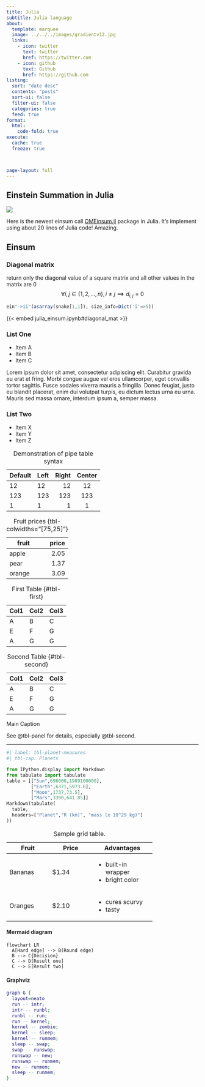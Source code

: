 ```yaml
---
title: Julia
subtitle: Julia language
about:
  template: marquee
  image: ../../../images/gradientv12.jpg 
  links:
    - icon: twitter
      text: twitter
      href: https://twitter.com
    - icon: github
      text: Github
      href: https://github.com
listing:
  sort: "date desc"
  contents: "posts"
  sort-ui: false
  filter-ui: false
  categories: true
  feed: true
format:
  html:
    code-fold: true
execute: 
  cache: true
  freeze: true



page-layout: full
---
```


## Einstein Summation in Julia

![](../../../images/code3.png)

Here is the newest einsum call [OMEinsum.jl](https://github.com/under-Peter/OMEinsum.jl) package in Julia. It's implement using about 20 lines of Julia code! Amazing.

## Einsum

### Diagonal matrix

return only the diagonal value of a square matrix and all other values in the matrix are 0 $$
\forall i,j \in \{1, 2, \ldots, n\}, i \ne j \implies d_{i,j} = 0
$$

````{=html}
<!-- ```{julia}
using OMEinsum, LinearAlgebra,SymEngine
fish = fill(Basic(:🐟), 2, 3, 2)
``` -->
````

``` julia
ein"->ii"(asarray(snake[1,1]), size_info=Dict('i'=>5))
```

{{< embed julia_einsum.ipynb#diagonal_mat >}}

::: {layout-ncol="2"}
### List One

-   Item A
-   Item B
-   Item C

Lorem ipsum dolor sit amet, consectetur adipiscing elit. Curabitur gravida eu erat et fring. Morbi congue augue vel eros ullamcorper, eget convallis tortor sagittis. Fusce sodales viverra mauris a fringilla. Donec feugiat, justo eu blandit placerat, enim dui volutpat turpis, eu dictum lectus urna eu urna. Mauris sed massa ornare, interdum ipsum a, semper massa.

### List Two

-   Item X
-   Item Y
-   Item Z
:::

| Default | Left | Right | Center |
|---------|:-----|------:|:------:|
| 12      | 12   |    12 |   12   |
| 123     | 123  |   123 |  123   |
| 1       | 1    |     1 |   1    |

: Demonstration of pipe table syntax

| fruit  | price |
|--------|------:|
| apple  |  2.05 |
| pear   |  1.37 |
| orange |  3.09 |

: Fruit prices {tbl-colwidths="\[75,25\]"}

::: {#tbl-panel layout-ncol="2"}
| Col1 | Col2 | Col3 |
|------|------|------|
| A    | B    | C    |
| E    | F    | G    |
| A    | G    | G    |

: First Table {#tbl-first}

| Col1 | Col2 | Col3 |
|------|------|------|
| A    | B    | C    |
| E    | F    | G    |
| A    | G    | G    |

: Second Table {#tbl-second}

Main Caption
:::

See @tbl-panel for details, especially @tbl-second.

------------------------------------------------------------------------

```python
#| label: tbl-planet-measures
#| tbl-cap: Planets

from IPython.display import Markdown
from tabulate import tabulate
table = [["Sun",696000,1989100000],
         ["Earth",6371,5973.6],
         ["Moon",1737,73.5],
         ["Mars",3390,641.85]]
Markdown(tabulate(
  table, 
  headers=["Planet","R (km)", "mass (x 10^29 kg)"]
))
```

+---------------+---------------+----------------------+
| Fruit         | Price         | Advantages           |
+===============+===============+======================+
| Bananas       | \$1.34        | -   built-in wrapper |
|               |               | -   bright color     |
+---------------+---------------+----------------------+
| Oranges       | \$2.10        | -   cures scurvy     |
|               |               | -   tasty            |
+---------------+---------------+----------------------+

: Sample grid table.

#### Mermaid diagram
```mermaid
flowchart LR
  A[Hard edge] --> B(Round edge)
  B --> C{Decision}
  C --> D[Result one]
  C --> E[Result two]
```

#### Graphviz 

```dot
graph G {
  layout=neato
  run -- intr;
  intr -- runbl;
  runbl -- run;
  run -- kernel;
  kernel -- zombie;
  kernel -- sleep;
  kernel -- runmem;
  sleep -- swap;
  swap -- runswap;
  runswap -- new;
  runswap -- runmem;
  new -- runmem;
  sleep -- runmem;
}
```

